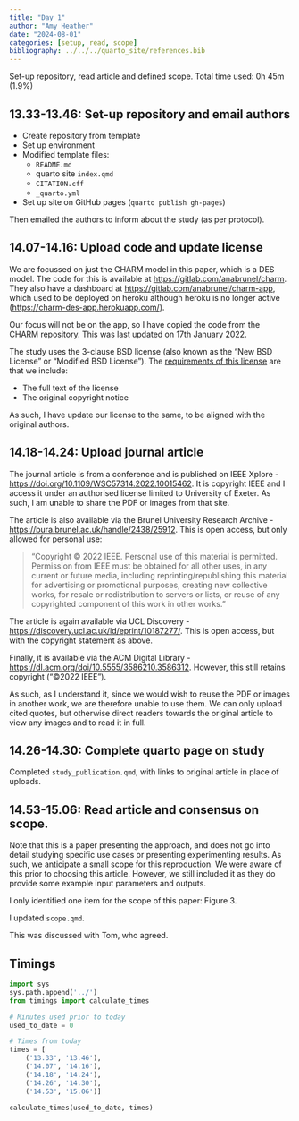 ```yaml
---
title: "Day 1"
author: "Amy Heather"
date: "2024-08-01"
categories: [setup, read, scope]
bibliography: ../../../quarto_site/references.bib
---
```


::: {.callout-note}

Set-up repository, read article and defined scope. Total time used: 0h 45m (1.9%)

:::

## 13.33-13.46: Set-up repository and email authors

* Create repository from template
* Set up environment
* Modified template files:
    * `README.md`
    * quarto site `index.qmd`
    * `CITATION.cff`
    * `_quarto.yml`
* Set up site on GitHub pages (`quarto publish gh-pages`)

Then emailed the authors to inform about the study (as per protocol).

## 14.07-14.16: Upload code and update license

We are focussed on just the CHARM model in this paper, which is a DES model. The code for this is available at <https://gitlab.com/anabrunel/charm>. They also have a dashboard at <https://gitlab.com/anabrunel/charm-app>, which used to be deployed on heroku although heroku is no longer active (<https://charm-des-app.herokuapp.com/>).

Our focus will not be on the app, so I have copied the code from the CHARM repository. This was last updated on 17th January 2022.

The study uses the 3-clause BSD license (also known as the "New BSD License" or "Modified BSD License"). The [requirements of this license](https://fossa.com/blog/open-source-software-licenses-101-bsd-3-clause-license/) are that we include:

* The full text of the license
* The original copyright notice

As such, I have update our license to the same, to be aligned with the original authors.

## 14.18-14.24: Upload journal article

The journal article is from a conference and is published on IEEE Xplore - <https://doi.org/10.1109/WSC57314.2022.10015462>. It is copyright IEEE and I access it under an authorised license limited to University of Exeter. As such, I am unable to share the PDF or images from that site.

The article is also available via the Brunel University Research Archive - <https://bura.brunel.ac.uk/handle/2438/25912>. This is open access, but only allowed for personal use:

> "Copyright © 2022 IEEE. Personal use of this material is permitted. Permission from IEEE must be obtained for all other uses, in any current or future media, including reprinting/republishing this material for advertising or promotional purposes, creating new collective works, for resale or redistribution to servers or lists, or reuse of any copyrighted component of this work in other works."

The article is again available via UCL Discovery - <https://discovery.ucl.ac.uk/id/eprint/10187277/>. This is open access, but with the copyright statement as above.

Finally, it is available via the ACM Digital Library - <https://dl.acm.org/doi/10.5555/3586210.3586312>. However, this still retains copyright ("©2022 IEEE").

As such, as I understand it, since we would wish to reuse the PDF or images in another work, we are therefore unable to use them. We can only upload cited quotes, but otherwise direct readers towards the original article to view any images and to read it in full.

## 14.26-14.30: Complete quarto page on study

Completed `study_publication.qmd`, with links to original article in place of uploads.

## 14.53-15.06: Read article and consensus on scope.

Note that this is a paper presenting the approach, and does not go into detail studying specific use cases or presenting experimenting results. As such, we anticipate a small scope for this reproduction. We were aware of this prior to choosing this article. However, we still included it as they do provide some example input parameters and outputs.

I only identified one item for the scope of this paper: Figure 3.

I updated `scope.qmd`.

This was discussed with Tom, who agreed.

## Timings

```python
import sys
sys.path.append('../')
from timings import calculate_times

# Minutes used prior to today
used_to_date = 0

# Times from today
times = [
    ('13.33', '13.46'),
    ('14.07', '14.16'),
    ('14.18', '14.24'),
    ('14.26', '14.30'),
    ('14.53', '15.06')]

calculate_times(used_to_date, times)
```